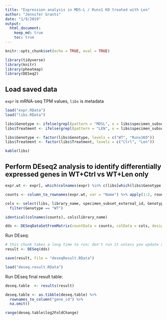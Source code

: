 ```yaml
---
title: "Expression analysis in MDS-L / Runx1 KO treated with Len"
author: "Jennifer Grants"
date: "1/9/2019"
output:
  html_document:
    keep_md: true
    toc: true
---
```


```r
knitr::opts_chunk$set(echo = TRUE, eval = TRUE)
```

```r
library(tidyverse)
library(knitr)
library(pheatmap)
library(DESeq2)
```

## Load saved data
`expr` is mRNA-seq TPM values, `libs` is metadata
```r
load("expr.RData")
load("libs.RData")
```

```r
libs$Genotype <- ifelse(grepl(pattern = "MDSL", x = libs$specimen_subset_external_id), yes = "WT", no = "Runx1KO")
libs$Treatment <- ifelse(grepl(pattern = "LEN", x = libs$specimen_subset_external_id), yes = "Len", no = "Ctrl")

libs$Genotype <- factor(libs$Genotype, levels = c("WT", "Runx1KO"))
libs$Treatment <- factor(libs$Treatment, levels = c("Ctrl", "Len"))
```


```r
kable(libs)
```


## Perform DEseq2 analysis to identify differentially expressed genes in WT+Ctrl vs WT+Len only
```r
expr.wt <- expr[, which(colnames(expr) %in% c(libs[which(libs$Genotype == "WT"),]$library_name, "Name"))]

counts <- column_to_rownames(expr.wt, var = "Name") %>% apply(1:2, round) # count values must be non-negative integers for DESeq Dataset

cols <- select(libs, library_name, specimen_subset_external_id, Genotype, Treatment) %>%
  filter(Genotype == "WT")
```

```r
identical(colnames(counts), cols$library_name)
```


```r
dds <- DESeqDataSetFromMatrix(countData = counts, colData = cols, design = ~Treatment)
```

Run DEseq:
```r
# this chunk takes a long time to run; don't run it unless you update something
result <- DESeq(dds)

save(result, file = "deseqResult.RData")
```

```r
load("deseq.result.RData")
```

Run DEseq final result table:
```r
deseq.table  <- results(result)

deseq.table <- as.tibble(deseq.table) %>%
  rownames_to_column("gene_id") %>%
  na.omit()

range(deseq.table$log2FoldChange)
```







